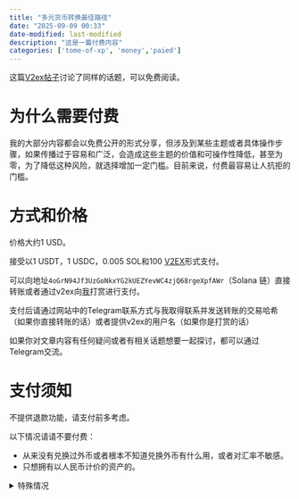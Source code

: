 ```yaml
---
title: "多元货币转换最佳路径"
date: "2025-09-09 00:33"
date-modified: last-modified
description: "这是一篇付费内容"
categories: ['tome-of-xp', 'money','paied']
---
```


::: {.callout-tip}
这篇[V2ex帖子](https://fast.v2ex.com/t/1164646#reply60)讨论了同样的话题，可以免费阅读。
:::


# 为什么需要付费
我的大部分内容都会以免费公开的形式分享，但涉及到某些主题或者具体操作步骤，如果传播过于容易和广泛，会造成这些主题的价值和可操作性降低，甚至为零，为了降低这种风险，就选择增加一定门槛。目前来说，付费最容易让人抗拒的门槛。

# 方式和价格

价格大约1 USD。

接受以1 USDT，1 USDC，0.005 SOL和100 [V2EX](https://v2ex.com/solana/hodl)形式支付。

可以向地址`4oGrN94Jf3UzGoNkxYG2kUEZYevWC4zjQ68rgeXpfAWr`（Solana 链）直接转账或者通过v2ex向[我](https://fast.v2ex.com/member/Davic1)打赏进行支付。

支付后请通过网站中的Telegram联系方式与我取得联系并发送转账的交易哈希（如果你直接转账的话）或者提供v2ex的用户名（如果你是打赏的话）

如果你对文章内容有任何疑问或者有相关话题想要一起探讨，都可以通过Telegram交流。

# 支付须知

不提供退款功能，请支付前多考虑。


以下情况请请不要付费：

- 从来没有兑换过外币或者根本不知道兑换外币有什么用，或者对汇率不敏感。
- 只想拥有以人民币计价的资产的。

<details>
  <summary>特殊情况</summary>
  如果你经济困难，无法承担上述费用，但对内容又非常感兴趣，同样可以通过Telegram与我取得联系并说明情况，可以免费取得，但请不要随意转发。

  与支付用户不同的是，我不提供任何关于文章内容的其他交流。
</details>





